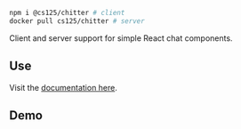 

```sh
npm i @cs125/chitter # client
docker pull cs125/chitter # server
```

<Lead>

Client and server support for simple React chat components.

</Lead>

## Use

Visit the [documentation here](https://github.com/cs125-illinois/chitter).

## Demo

<Chitterer room="test" />
